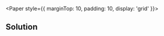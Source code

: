 

<Paper style={{
                      marginTop: 10,
                      padding: 10,
                      display: 'grid'
                    }}>

  ## Solution
 </Paper>
